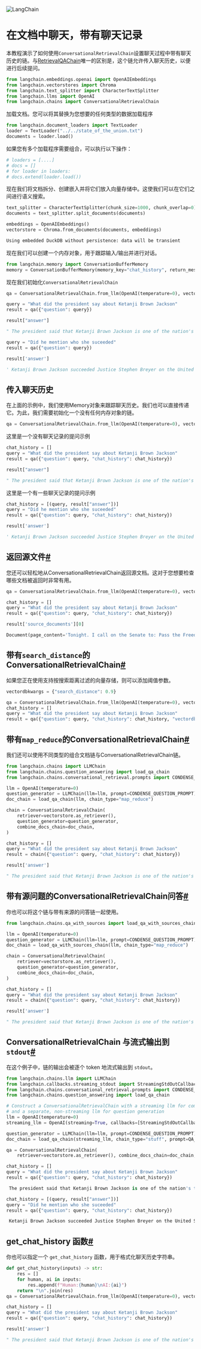 

<Head>
  <script>
    {
      `(function() {
         var _hmt = _hmt || [];
(function() {
  var hm = document.createElement("script");
  hm.src = "https://hm.baidu.com/hm.js?e60fb290e204e04c5cb6f79b0ac1e697";
  var s = document.getElementsByTagName("script")[0]; 
  s.parentNode.insertBefore(hm, s);
})();
       })();`
    }
  </script>
</Head>

![LangChain](https://pica.zhimg.com/50/v2-56e8bbb52aa271012541c1fe1ceb11a2_r.gif)





在文档中聊天，带有聊天记录
=============

本教程演示了如何使用`ConversationalRetrievalChain`设置聊天过程中带有聊天历史的链。与[RetrievalQAChain](vector_db_qa)唯一的区别是，这个链允许传入聊天历史，以便进行后续提问。

```  python
from langchain.embeddings.openai import OpenAIEmbeddings
from langchain.vectorstores import Chroma
from langchain.text_splitter import CharacterTextSplitter
from langchain.llms import OpenAI
from langchain.chains import ConversationalRetrievalChain

```

加载文档。您可以将其替换为您想要的任何类型的数据加载程序

```  python
from langchain.document_loaders import TextLoader
loader = TextLoader("../../state_of_the_union.txt")
documents = loader.load()

```

如果您有多个加载程序需要组合，可以执行以下操作：

```  python
# loaders = [....]
# docs = []
# for loader in loaders:
# docs.extend(loader.load())

```

现在我们将文档拆分、创建嵌入并将它们放入向量存储中。这使我们可以在它们之间进行语义搜索。

```  python
text_splitter = CharacterTextSplitter(chunk_size=1000, chunk_overlap=0)
documents = text_splitter.split_documents(documents)

embeddings = OpenAIEmbeddings()
vectorstore = Chroma.from_documents(documents, embeddings)

```

```  python
Using embedded DuckDB without persistence: data will be transient

```

现在我们可以创建一个内存对象，用于跟踪输入/输出并进行对话。

```  python
from langchain.memory import ConversationBufferMemory
memory = ConversationBufferMemory(memory_key="chat_history", return_messages=True)

```

现在我们初始化`ConversationalRetrievalChain`

```  python
qa = ConversationalRetrievalChain.from_llm(OpenAI(temperature=0), vectorstore.as_retriever(), memory=memory)

```

```  python
query = "What did the president say about Ketanji Brown Jackson"
result = qa({"question": query})

```

```  python
result["answer"]

```

```  python
" The president said that Ketanji Brown Jackson is one of the nation's top legal minds, a former top litigator in private practice, a former federal public defender, and from a family of public school educators and police officers. He also said that she is a consensus builder and has received a broad range of support from the Fraternal Order of Police to former judges appointed by Democrats and Republicans."

```

```  python
query = "Did he mention who she suceeded"
result = qa({"question": query})

```

```  python
result['answer']

```

```  python
' Ketanji Brown Jackson succeeded Justice Stephen Breyer on the United States Supreme Court.'

```

传入聊天历史
------

在上面的示例中，我们使用Memory对象来跟踪聊天历史。我们也可以直接传递它。为此，我们需要初始化一个没有任何内存对象的链。

```  python
qa = ConversationalRetrievalChain.from_llm(OpenAI(temperature=0), vectorstore.as_retriever())

```

这里是一个没有聊天记录的提问示例

```  python
chat_history = []
query = "What did the president say about Ketanji Brown Jackson"
result = qa({"question": query, "chat_history": chat_history})

```

```  python
result["answer"]

```

```  python
" The president said that Ketanji Brown Jackson is one of the nation's top legal minds, a former top litigator in private practice, a former federal public defender, and from a family of public school educators and police officers. He also said that she is a consensus builder and has received a broad range of support from the Fraternal Order of Police to former judges appointed by Democrats and Republicans."

```

这里是一个有一些聊天记录的提问示例

```  python
chat_history = [(query, result["answer"])]
query = "Did he mention who she suceeded"
result = qa({"question": query, "chat_history": chat_history})

```

```  python
result['answer']

```

```  python
' Ketanji Brown Jackson succeeded Justice Stephen Breyer on the United States Supreme Court.'

```

返回源文件[#](#return-source-documents "标题的永久链接")
--------------------------------------------

您还可以轻松地从ConversationalRetrievalChain返回源文档。这对于您想要检查哪些文档被返回时非常有用。

```  python
qa = ConversationalRetrievalChain.from_llm(OpenAI(temperature=0), vectorstore.as_retriever(), return_source_documents=True)

```

```  python
chat_history = []
query = "What did the president say about Ketanji Brown Jackson"
result = qa({"question": query, "chat_history": chat_history})

```

```  python
result['source_documents'][0]

```

```  python
Document(page_content='Tonight. I call on the Senate to: Pass the Freedom to Vote Act. Pass the John Lewis Voting Rights Act. And while you’re at it, pass the Disclose Act so Americans can know who is funding our elections.   Tonight, I’d like to honor someone who has dedicated his life to serve this country: Justice Stephen Breyer—an Army veteran, Constitutional scholar, and retiring Justice of the United States Supreme Court. Justice Breyer, thank you for your service.   One of the most serious constitutional responsibilities a President has is nominating someone to serve on the United States Supreme Court.   And I did that 4 days ago, when I nominated Circuit Court of Appeals Judge Ketanji Brown Jackson. One of our nation’s top legal minds, who will continue Justice Breyer’s legacy of excellence.', metadata={'source': '../../state_of_the_union.txt'})

```

带有`search_distance`的ConversationalRetrievalChain[#](#conversationalretrievalchain-with-search-distance "标题的永久链接")
------------------------------------------------------------------------------------------------------------------

如果您正在使用支持按搜索距离过滤的向量存储，则可以添加阈值参数。

```  python
vectordbkwargs = {"search_distance": 0.9}

```

```  python
qa = ConversationalRetrievalChain.from_llm(OpenAI(temperature=0), vectorstore.as_retriever(), return_source_documents=True)
chat_history = []
query = "What did the president say about Ketanji Brown Jackson"
result = qa({"question": query, "chat_history": chat_history, "vectordbkwargs": vectordbkwargs})

```

带有`map_reduce`的ConversationalRetrievalChain[#](#conversationalretrievalchain-with-map-reduce "标题的永久链接")
--------------------------------------------------------------------------------------------------------

我们还可以使用不同类型的组合文档链与ConversationalRetrievalChain链。

```  python
from langchain.chains import LLMChain
from langchain.chains.question_answering import load_qa_chain
from langchain.chains.conversational_retrieval.prompts import CONDENSE_QUESTION_PROMPT

```

```  python
llm = OpenAI(temperature=0)
question_generator = LLMChain(llm=llm, prompt=CONDENSE_QUESTION_PROMPT)
doc_chain = load_qa_chain(llm, chain_type="map_reduce")

chain = ConversationalRetrievalChain(
    retriever=vectorstore.as_retriever(),
    question_generator=question_generator,
    combine_docs_chain=doc_chain,
)

```

```  python
chat_history = []
query = "What did the president say about Ketanji Brown Jackson"
result = chain({"question": query, "chat_history": chat_history})

```

```  python
result['answer']

```

```  python
" The president said that Ketanji Brown Jackson is one of the nation's top legal minds, a former top litigator in private practice, a former federal public defender, from a family of public school educators and police officers, a consensus builder, and has received a broad range of support from the Fraternal Order of Police to former judges appointed by Democrats and Republicans."

```

带有源问题的ConversationalRetrievalChain问答[#](#conversationalretrievalchain-with-question-answering-with-sources "标题的永久链接")
---------------------------------------------------------------------------------------------------------------------

你也可以将这个链与带有来源的问答链一起使用。

```  python
from langchain.chains.qa_with_sources import load_qa_with_sources_chain

```

```  python
llm = OpenAI(temperature=0)
question_generator = LLMChain(llm=llm, prompt=CONDENSE_QUESTION_PROMPT)
doc_chain = load_qa_with_sources_chain(llm, chain_type="map_reduce")

chain = ConversationalRetrievalChain(
    retriever=vectorstore.as_retriever(),
    question_generator=question_generator,
    combine_docs_chain=doc_chain,
)

```

```  python
chat_history = []
query = "What did the president say about Ketanji Brown Jackson"
result = chain({"question": query, "chat_history": chat_history})

```

```  python
result['answer']

```

```  python
" The president said that Ketanji Brown Jackson is one of the nation's top legal minds, a former top litigator in private practice, a former federal public defender, from a family of public school educators and police officers, a consensus builder, and has received a broad range of support from the Fraternal Order of Police to former judges appointed by Democrats and Republicans. \nSOURCES: ../../state_of_the_union.txt"

```

ConversationalRetrievalChain 与流式输出到 `stdout`[#](#conversationalretrievalchain-with-streaming-to-stdout "这个标题的永久链接")
-------------------------------------------------------------------------------------------------------------------

在这个例子中，链的输出会被逐个 token 地流式输出到 `stdout`。

```  python
from langchain.chains.llm import LLMChain
from langchain.callbacks.streaming_stdout import StreamingStdOutCallbackHandler
from langchain.chains.conversational_retrieval.prompts import CONDENSE_QUESTION_PROMPT, QA_PROMPT
from langchain.chains.question_answering import load_qa_chain

# Construct a ConversationalRetrievalChain with a streaming llm for combine docs
# and a separate, non-streaming llm for question generation
llm = OpenAI(temperature=0)
streaming_llm = OpenAI(streaming=True, callbacks=[StreamingStdOutCallbackHandler()], temperature=0)

question_generator = LLMChain(llm=llm, prompt=CONDENSE_QUESTION_PROMPT)
doc_chain = load_qa_chain(streaming_llm, chain_type="stuff", prompt=QA_PROMPT)

qa = ConversationalRetrievalChain(
    retriever=vectorstore.as_retriever(), combine_docs_chain=doc_chain, question_generator=question_generator)

```

```  python
chat_history = []
query = "What did the president say about Ketanji Brown Jackson"
result = qa({"question": query, "chat_history": chat_history})

```

```  python
 The president said that Ketanji Brown Jackson is one of the nation's top legal minds, a former top litigator in private practice, a former federal public defender, and from a family of public school educators and police officers. He also said that she is a consensus builder and has received a broad range of support from the Fraternal Order of Police to former judges appointed by Democrats and Republicans.

```

```  python
chat_history = [(query, result["answer"])]
query = "Did he mention who she suceeded"
result = qa({"question": query, "chat_history": chat_history})

```

```  python
 Ketanji Brown Jackson succeeded Justice Stephen Breyer on the United States Supreme Court.

```

get_chat_history 函数[#](#get-chat-history-function "这个标题的永久链接")
----------------------------------------------------------------

你也可以指定一个 `get_chat_history` 函数，用于格式化聊天历史字符串。

```  python
def get_chat_history(inputs) -> str:
    res = []
    for human, ai in inputs:
        res.append(f"Human:{human}\nAI:{ai}")
    return "\n".join(res)
qa = ConversationalRetrievalChain.from_llm(OpenAI(temperature=0), vectorstore.as_retriever(), get_chat_history=get_chat_history)

```

```  python
chat_history = []
query = "What did the president say about Ketanji Brown Jackson"
result = qa({"question": query, "chat_history": chat_history})

```

```  python
result['answer']

```

```  python
" The president said that Ketanji Brown Jackson is one of the nation's top legal minds, a former top litigator in private practice, a former federal public defender, and from a family of public school educators and police officers. He also said that she is a consensus builder and has received a broad range of support from the Fraternal Order of Police to former judges appointed by Democrats and Republicans."

```

